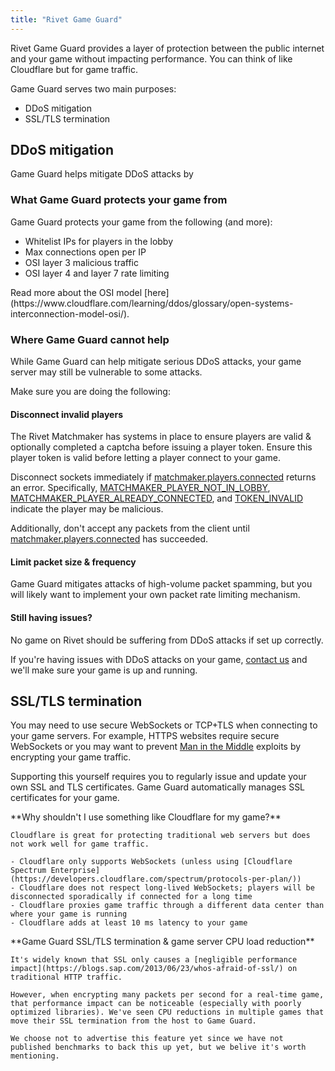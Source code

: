```yaml
---
title: "Rivet Game Guard"
---
```


Rivet Game Guard provides a layer of protection between the public internet and your game without impacting performance. You can think of like Cloudflare but for game traffic.

Game Guard serves two main purposes:

- DDoS mitigation
- SSL/TLS termination

## DDoS mitigation

Game Guard helps mitigate DDoS attacks by 

### What Game Guard protects your game from

Game Guard protects your game from the following (and more):

- Whitelist IPs for players in the lobby
- Max connections open per IP
- OSI <Tooltip tip="e.g. IP, ICMP">layer 3</Tooltip> malicious traffic
- OSI <Tooltip tip="e.g. TCP, UDP">layer 4</Tooltip> and <Tooltip tip="e.g. WebSocket, HTTP">layer 7</Tooltip> rate limiting

<Tip>
    Read more about the OSI model [here](https://www.cloudflare.com/learning/ddos/glossary/open-systems-interconnection-model-osi/).
</Tip>

### Where Game Guard cannot help

While Game Guard can help mitigate serious DDoS attacks, your game server may still be vulnerable to some attacks.

Make sure you are doing the following:

#### Disconnect invalid players

The Rivet Matchmaker has systems in place to ensure players are valid & optionally completed a captcha before issuing a player token. Ensure this player token is valid before letting a player connect to your game.

Disconnect sockets immediately if [matchmaker.players.connected](/matchmaker/api/post-players-connected) returns an error. Specifically, [MATCHMAKER_PLAYER_NOT_IN_LOBBY](/errors/mm/player-not-in-lobby), [MATCHMAKER_PLAYER_ALREADY_CONNECTED](/errors/mm/player-already-connected), and [TOKEN_INVALID](/errors/token/invalid) indicate the player may be malicious.

Additionally, don't accept any packets from the client until [matchmaker.players.connected](/matchmaker/api/post-players-connected) has succeeded.

#### Limit packet size & frequency

Game Guard mitigates attacks of high-volume packet spamming, but you will likely want to implement your own packet rate limiting mechanism.

#### Still having issues?

No game on Rivet should be suffering from DDoS attacks if set up correctly.

If you're having issues with DDoS attacks on your game, [contact us](https://discord.gg/BG2vqsJczH) and we'll make sure your game is up and running.

## SSL/TLS termination

You may need to use secure WebSockets or TCP+TLS when connecting to your game servers. For example, HTTPS websites require secure WebSockets or you may want to prevent [Man in the Middle](https://en.wikipedia.org/wiki/Man-in-the-middle_attack) exploits by encrypting your game traffic.

Supporting this yourself requires you to regularly issue and update your own SSL and TLS certificates. Game Guard automatically manages SSL certificates for your game.

<Info>
    **Why shouldn't I use something like Cloudflare for my game?**

    Cloudflare is great for protecting traditional web servers but does not work well for game traffic.

    - Cloudflare only supports WebSockets (unless using [Cloudflare Spectrum Enterprise](https://developers.cloudflare.com/spectrum/protocols-per-plan/))
    - Cloudflare does not respect long-lived WebSockets; players will be disconnected sporadically if connected for a long time
    - Cloudflare proxies game traffic through a different data center than where your game is running
    - Cloudflare adds at least 10 ms latency to your game
</Info>

<Info>
    **Game Guard SSL/TLS termination & game server CPU load reduction**

    It's widely known that SSL only causes a [negligible performance impact](https://blogs.sap.com/2013/06/23/whos-afraid-of-ssl/) on traditional HTTP traffic.

    However, when encrypting many packets per second for a real-time game, that performance impact can be noticeable (especially with poorly optimized libraries). We've seen CPU reductions in multiple games that move their SSL termination from the host to Game Guard.

    We choose not to advertise this feature yet since we have not published benchmarks to back this up yet, but we belive it's worth mentioning.
</Info>
